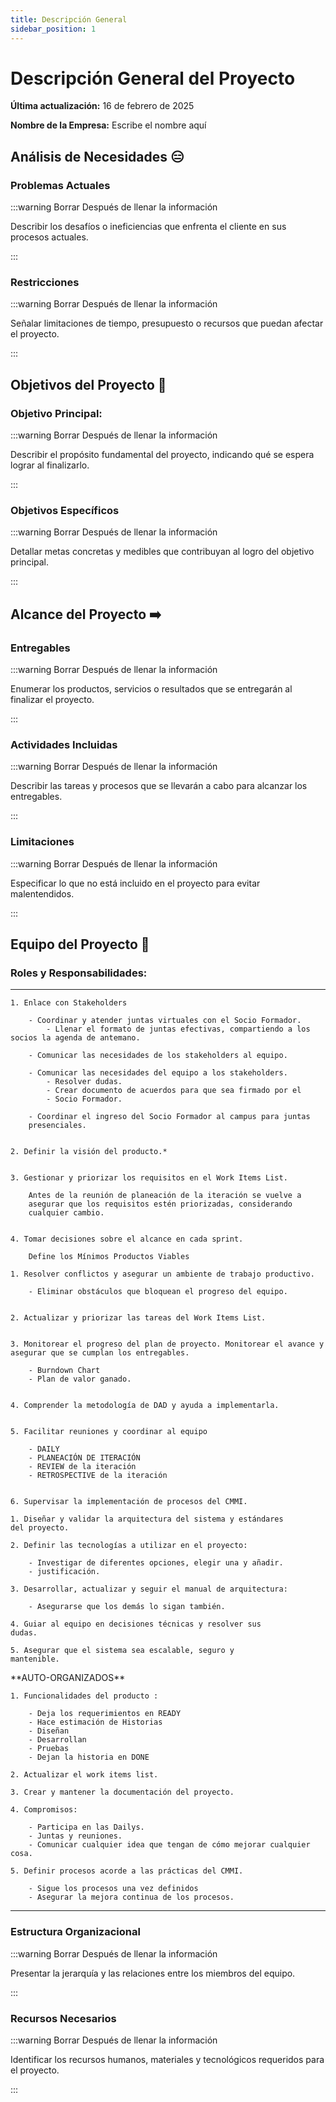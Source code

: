 ```yaml
---
title: Descripción General
sidebar_position: 1
---
```


# Descripción General del Proyecto

**Última actualización:** 16 de febrero de 2025

**Nombre de la Empresa:** Escribe el nombre aquí

## Análisis de Necesidades 😑

### Problemas Actuales

:::warning Borrar Después de llenar la información

Describir los desafíos o ineficiencias que enfrenta el cliente en sus procesos actuales.

:::

### Restricciones

:::warning Borrar Después de llenar la información

Señalar limitaciones de tiempo, presupuesto o recursos que puedan afectar el proyecto.

:::

## Objetivos del Proyecto 🎯

### Objetivo Principal:

:::warning Borrar Después de llenar la información

Describir el propósito fundamental del proyecto, indicando qué se espera lograr al finalizarlo.

:::

### Objetivos Específicos

:::warning Borrar Después de llenar la información

Detallar metas concretas y medibles que contribuyan al logro del objetivo principal.

:::

## Alcance del Proyecto ➡️

### Entregables

:::warning Borrar Después de llenar la información

Enumerar los productos, servicios o resultados que se entregarán al finalizar el proyecto.

:::

### Actividades Incluidas

:::warning Borrar Después de llenar la información

Describir las tareas y procesos que se llevarán a cabo para alcanzar los entregables.

:::

### Limitaciones

:::warning Borrar Después de llenar la información

Especificar lo que no está incluido en el proyecto para evitar malentendidos.

:::

## Equipo del Proyecto 👥

### Roles y Responsabilidades:




---
<Tabs className="unique-tabs">
  <TabItem value="po" label="Product Owner">

    1. Enlace con Stakeholders

        - Coordinar y atender juntas virtuales con el Socio Formador.
            - Llenar el formato de juntas efectivas, compartiendo a los socios la agenda de antemano.

        - Comunicar las necesidades de los stakeholders al equipo. 

        - Comunicar las necesidades del equipo a los stakeholders.
            - Resolver dudas. 
            - Crear documento de acuerdos para que sea firmado por el
            - Socio Formador.

        - Coordinar el ingreso del Socio Formador al campus para juntas
        presenciales.


    2. Definir la visión del producto.*


    3. Gestionar y priorizar los requisitos en el Work Items List.

        Antes de la reunión de planeación de la iteración se vuelve a
        asegurar que los requisitos estén priorizadas, considerando
        cualquier cambio.


    4. Tomar decisiones sobre el alcance en cada sprint. 

        Define los Mínimos Productos Viables

  
  </TabItem>

  <TabItem value="tl" label="Team lead">
  
    1. Resolver conflictos y asegurar un ambiente de trabajo productivo.

        - Eliminar obstáculos que bloquean el progreso del equipo.


    2. Actualizar y priorizar las tareas del Work Items List.


    3. Monitorear el progreso del plan de proyecto. Monitorear el avance y
    asegurar que se cumplan los entregables.

        - Burndown Chart
        - Plan de valor ganado.


    4. Comprender la metodología de DAD y ayuda a implementarla. 


    5. Facilitar reuniones y coordinar al equipo

        - DAILY
        - PLANEACIÓN DE ITERACIÓN
        - REVIEW de la iteración
        - RETROSPECTIVE de la iteración


    6. Supervisar la implementación de procesos del CMMI.

  </TabItem>

  <TabItem value="ao" label="Architecture owner">
  
    1. Diseñar y validar la arquitectura del sistema y estándares
    del proyecto.

    2. Definir las tecnologías a utilizar en el proyecto:

        - Investigar de diferentes opciones, elegir una y añadir.
        - justificación.

    3. Desarrollar, actualizar y seguir el manual de arquitectura:

        - Asegurarse que los demás lo sigan también.

    4. Guiar al equipo en decisiones técnicas y resolver sus
    dudas.

    5. Asegurar que el sistema sea escalable, seguro y
    mantenible.
  </TabItem>
  <TabItem value="tm" label="Team member">
    **AUTO-ORGANIZADOS**

    1. Funcionalidades del producto :

        - Deja los requerimientos en READY
        - Hace estimación de Historias
        - Diseñan
        - Desarrollan
        - Pruebas
        - Dejan la historia en DONE

    2. Actualizar el work items list.

    3. Crear y mantener la documentación del proyecto.

    4. Compromisos:

        - Participa en las Dailys.
        - Juntas y reuniones.
        - Comunicar cualquier idea que tengan de cómo mejorar cualquier cosa.

    5. Definir procesos acorde a las prácticas del CMMI.

        - Sigue los procesos una vez definidos
        - Asegurar la mejora continua de los procesos.



  </TabItem>
</Tabs>

---

### Estructura Organizacional

:::warning Borrar Después de llenar la información

Presentar la jerarquía y las relaciones entre los miembros del equipo.

:::

### Recursos Necesarios

:::warning Borrar Después de llenar la información

Identificar los recursos humanos, materiales y tecnológicos requeridos para el proyecto.

:::
